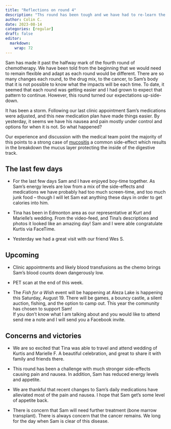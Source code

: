 ```yaml
---
title: "Reflections on round 4"
description: "Ths round has been tough and we have had to re-learn the lesson of being flexible."
author: Colin C.
date: 2023-08-14
categories: [regular]
draft: false
editor: 
  markdown: 
    wrap: 72
---
```


Sam has made it past the halfway mark of the fourth round of chemotherapy.  We have been told from the beginning that we would need to remain flexible and adapt as each round would be different.  There are so many changes each round, to the drug mix, to the cancer, to Sam's body that it is not possible to know what the impacts will be each time.  To date, it seemed that each round was getting easier and I had grown to expect that pattern to continue.  However, this round turned our expectations up-side-down.

It has been a storm.  Following our last clinic appointment Sam's medications were adjusted, and this new medication plan have made things easier.  By yesterday, it seems we have his nausea and pain mostly under control and options for when it is not.  So what happened? 

Our experience and discussion with the medical team point the majority of this points to a strong case of [mucositis](https://myhealth.alberta.ca/Health/aftercareinformation/pages/conditions.aspx?hwid=ack5321) a common side-effect which results in the breakdown the mucus layer protecting the inside of the digestive track.  

## The last few days 

-   For the last few days Sam and I have enjoyed boy-time together.  As Sam's energy levels are low from a mix of the side-effects and medications we have probably had too much screen-time, and too much junk food -- though I will let Sam eat anything these days in order to get calories into him. 

-   Tina has been in Edmonton area as our representative at Kurt and Marielle's wedding.  From the video-feed, and Tina's descriptions and  photos it looked like an amazing day! Sam and I were able congratulate Kurtis via FaceTime.

-   Yesterday we had a great visit with our friend Wes S.  

## Upcoming 

-   Clinic appointments and likely blood transfusions as the chemo brings Sam's blood counts down dangerously low. 

-   PET scan at the end of this week. 

-   The _Fish for a Wish_ event will be happening at Aleza Lake is happening this Saturday, August 19.  There will be games, a bouncy castle, a silent auction, fishing, and the option to camp out. This year the community has chosen to support Sam! \
If you don't know what I am talking about and you would like to attend send me a note and I will send you a Facebook invite. 


## Concerns and victories

-   We are so excited that Tina was able to travel and attend wedding of Kurtis and Marielle F.  A beautiful celebration, and great to share it with family and friends there. 

-   This round has been a challenge with much stronger side-effects causing pain and nausea. In addition, Sam has reduced energy levels and appetite.  

-   We are thankful that recent changes to Sam's daily medications have alleviated most of the pain and nausea.  I hope that Sam get's some level of appetite back.

-   There is concern that Sam will need further treatment (bone marrow transplant).  There is always concern that the cancer remains.   We long for the day when Sam is clear of this disease.

